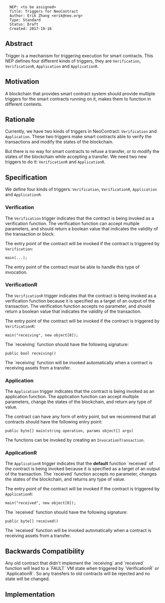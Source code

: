 <pre>
  NEP: <to be assigned>
  Title: Triggers for NeoContract
  Author: Erik Zhang <erik@neo.org>
  Type: Standard
  Status: Draft
  Created: 2017-10-16
</pre>

==Abstract==

Trigger is a mechanism for triggering execution for smart contracts. This NEP defines four different kinds of triggers, they are <code>Verification</code>, <code>VerificationR</code>, <code>Application</code> and <code>ApplicationR</code>.

==Motivation==

A blockchain that provides smart contract system should provide multiple triggers for the smart contracts running on it, makes them to function in different contexts.

==Rationale==

Currently, we have two kinds of triggers in NeoContract: <code>Verification</code> and <code>Application</code>. These two triggers make smart contracts able to verify the transactions and modify the states of the blockchain.

But there is no way for smart contracts to refuse a transfer, or to modify the states of the blockchain while accepting a transfer. We need two new triggers to do it: <code>VerificationR</code> and <code>ApplicationR</code>.

==Specification==

We define four kinds of triggers: <code>Verification</code>, <code>VerificationR</code>, <code>Application</code> and <code>ApplicationR</code>.

===Verification===

The <code>Verification</code> trigger indicates that the contract is being invoked as a verification function. The verification function can accept multiple parameters, and should return a boolean value that indicates the validity of the transaction or block.

The entry point of the contract will be invoked if the contract is triggered by <code>Verification</code>:

<code>
main(...);
</code>

The entry point of the contract must be able to handle this type of invocation.

===VerificationR===

The <code>VerificationR</code> trigger indicates that the contract is being invoked as a verification function because it is specified as a target of an output of the transaction. The verification function accepts no parameter, and should return a boolean value that indicates the validity of the transaction.

The entry point of the contract will be invoked if the contract is triggered by <code>VerificationR</code>:

<code>
main("receiving", new object[0]);
</code>

The `receiving` function should have the following signature:

<code>
public bool receiving()
</code>

The `receiving` function will be invoked automatically when a contract is receiving assets from a transfer.

===Application===

The <code>Application</code> trigger indicates that the contract is being invoked as an application function. The application function can accept multiple parameters, change the states of the blockchain, and return any type of value.

The contract can have any form of entry point, but we recommend that all contracts should have the following entry point:

<code>
public byte[] main(string operation, params object[] args)
</code>

The functions can be invoked by creating an <code>InvocationTransaction</code>.

===ApplicationR===

The <code>ApplicationR</code> trigger indicates that the '''default''' function `received` of the contract is being invoked because it is specified as a target of an output of the transaction. The `received` function accepts no parameter, changes the states of the blockchain, and returns any type of value.

The entry point of the contract will be invoked if the contract is triggered by <code>ApplicationR</code>:

<code>
main("received", new object[0]);
</code>

The `received` function should have the following signature:

<code>
public byte[] received()
</code>

The `received` function will be invoked automatically when a contract is receiving assets from a transfer.

==Backwards Compatibility==

Any old contract that didn't implement the `receiving` and `received` function will lead to a `FAULT` VM state when triggered by `VerificationR` or `ApplicationR`. So any transfers to old contracts will be rejected and no state will be changed.

==Implementation==
